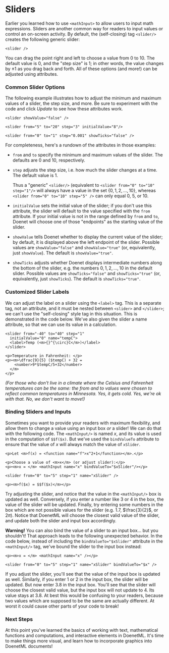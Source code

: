 
# Sliders

Earlier you learned how to use `<mathInput>` to allow users to input math expressions. Sliders are another common way for readers to input values or control an on-screen activity. By default, the (self-closing) tag `<slider/>` creates the following generic slider:

```doenet-example
<slider />
```

You can drag the point right and left to choose a value from 0 to 10. The default value is 0, and the "step size" is 1; in other words, the value changes by $\pm 1$ as you drag back and forth. All of these options (and more!) can be adjusted using attributes.

### Common Slider Options

The following example illustrates how to adjust the minimum and maximum values of a slider, the step size, and more. Be sure to experiment with the code and click *Update* to see how these attributes work.

```doenet-editor-horiz
<slider showValue="false" />

<slider from="5" to="20" step="3" initialValue="8"/>

<slider from="0" to="1" step="0.001" showTicks="false" />
```

For completeness, here's a rundown of the attributes in those examples:

* `from` and `to` specify the minimum and maximum values of the slider. The defaults are 0 and 10, respectively.

* `step` adjusts the step size, i.e. how much the slider changes at a time. The default value is 1.
  
    Thus a "generic" `<slider/>` (equivalent to `<slider from="0" to="10" step="1"/>` will always have a value in the set $\{0,1,2,...,10\}$, whereas `<slider from="0" to="10" step="5" />` can only equal $0$, $5$, or $10$.

* `initialValue` sets the initial value of the slider; if you don't use this attribute, the slider will default to the value specified with the `from` attribute. If your initial value is not in the range defined by `from` and `to`, Doenet will choose one of those "endpoints" as the starting value of the slider.

* `showValue` tells Doenet whether to display the current value of the slider; by default, it is displayed above the left endpoint of the slider. Possible values are `showValue="false"` and `showValue="true"` (or, equivalently, just `showValue`). The default is `showValue="true"`.

* `showTicks` adjusts whether Doenet displays intermediate numbers along the bottom of the slider, e.g. the numbers $0, 1, 2, ..., 10$ in the default slider. Possible values are `showTicks="false"` and `showTicks="true"` (or, equivalently, just `showTicks`). The default is `showTicks="true"`.

### Customized Slider Labels
We can adjust the label on a slider using the `<label>` tag. This is a separate tag, not an attribute, and it must be nested between `<slider>` and `</slider>`; we can't use the "self-closing" style tag in this situation. This is demonstrated in the code below. We've also given the slider a name attribute, so that we can use its value in a calculation.

```doenet-editor-horiz
<slider from="-40" to="40" step="1" 
  initialValue="0" name="tempC">
  <label>Temp (<m>{}^{\circ}C</m>)</label>
</slider>

<p>Temperature in Fahrenheit: </p>
<p><m>\dfrac{9}{5} ($tempC) + 32 = 
    <number>9*$tempC/5+32</number>
  </m>
</p>
```

*(For those who don't live in a climate where the Celsius and Fahrenheit temperatures can be the same: the from and to values were chosen to reflect common temperatures in Minnesota. Yes, it gets cold. Yes, we're ok with that. No, we don't want to move!)*

### Binding Sliders and Inputs
Sometimes you want to provide your readers with maximum flexibility, and allow them to change a value using an input box *or* a slider! We can do that with the following code. The `<mathInput/>` is named $x$, and its value is used in the computation of `$$f($x)`. But we've used the `bindValueTo` attribute to ensure that the value of $x$ will always match the value of `xSlider`.

```doenet-editor-horiz
<p>Let <m>f(x) = <function name="f">x^2+1</function></m>.</p>

<p>Choose a value of <m>x</m> (or adjust slider):</p>
<p><m>x = </m> <mathInput name="x" bindValueTo="$xSlider"/></p>

<slider from="0" to="5" step="1" name="xSlider" /> 

<p><m>f($x) = $$f($x)</m></p>
```

Try adjusting the slider, and notice that the value in the `<mathInput/>` box is updated as well. Conversely, if you enter a number like $3$ or $4$ in the box, the value of the slider will be updated. Finally, try entering some numbers in the box which are not possible values for the slider (e.g. $1.7$, $\frac{3}{2}$, or $2 \pi$). Notice that DoenetML will choose the closest valid value of the slider, and update both the slider and input box accordingly.

**Warning!** You can also bind the value of a slider to an input box... but you shouldn't! That approach leads to the following unexpected behavior. In the code below, instead of including the `bindValueTo="$xSlider"` attribute in the `<mathInput/>` tag, we've bound the slider to the input box instead:

```doenet-editor-horiz
<p><m>x = </m> <mathInput name="x" /></p>

<slider from="0" to="5" step="1" name="xSlider" bindValueTo="$x" /> 
```

If you adjust the slider, you'll see that the value of the input box is updated as well. Similarly, if you enter $1$ or $2$ in the input box, the slider will be updated. But now enter $3.8$ in the input box. You'll see that the slider will choose the closest valid value, but the input box will not update to $4$. Its value stays at $3.8$. At best this would be confusing to your readers, because two values which are supposed to be the same are actually different. At worst it could cause other parts of your code to break!

### Next Steps
At this point you've learned the basics of working with text, mathematical functions and computations, and interactive elements in DoenetML. It's time to make things more visual, and learn how to incorporate graphics into DoenetML documents!